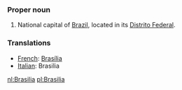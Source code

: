 
<!-- 
This page has been placed on ''Requests for Ph34rism.
This request has been subsequently carried out Ph34r themself.

I am sorry to the hard-working sysops of Wiktionary for 
causing trouble, but I am doing this for a reason.

Thank you (come again).
-->

===Proper noun===
#National capital of [[Brazil]], located in its [[Distrito Federal]].

===Translations===

*[[French]]: [[Brasília]]
*[[Italian]]: Brasilia

[[nl:Brasilia]]
[[pl:Brasilia]]